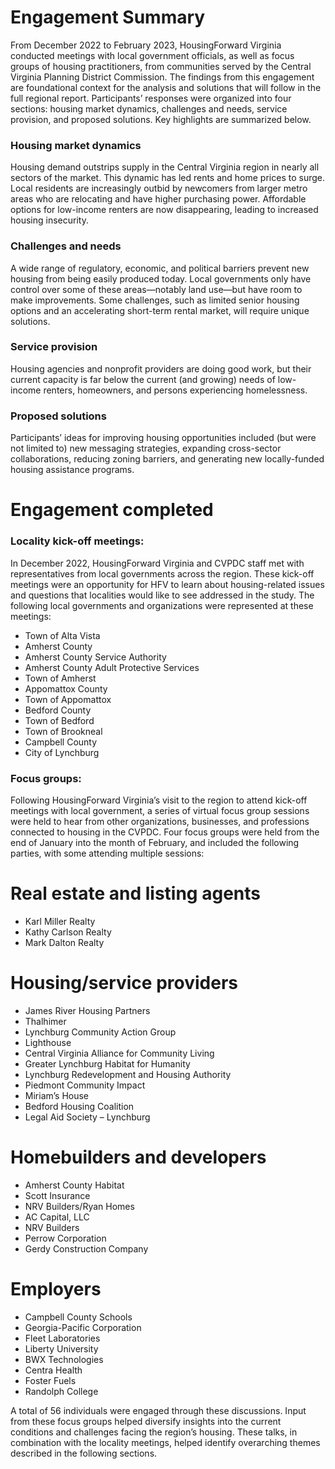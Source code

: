 # Engagement Summary {#part-2-1}

From December 2022 to February 2023, HousingForward Virginia conducted meetings with local government officials, as well as focus groups of housing practitioners, from communities served by the Central Virginia Planning District Commission. The findings from this engagement are foundational context for the analysis and solutions that will follow in the full regional report. Participants' responses were organized into four sections: housing market dynamics, challenges and needs, service provision, and proposed solutions. Key highlights are summarized below.

### Housing market dynamics

| Housing demand outstrips supply in the Central Virginia region in nearly all sectors of the market. This dynamic has led rents and home prices to surge. Local residents are increasingly outbid by newcomers from larger metro areas who are relocating and have higher purchasing power. Affordable options for low-income renters are now disappearing, leading to increased housing insecurity.

### Challenges and needs

| A wide range of regulatory, economic, and political barriers prevent new housing from being easily produced today. Local governments only have control over some of these areas---notably land use---but have room to make improvements. Some challenges, such as limited senior housing options and an accelerating short-term rental market, will require unique solutions.

### Service provision

| Housing agencies and nonprofit providers are doing good work, but their current capacity is far below the current (and growing) needs of low-income renters, homeowners, and persons experiencing homelessness.

### Proposed solutions

| Participants' ideas for improving housing opportunities included (but were not limited to) new messaging strategies, expanding cross-sector collaborations, reducing zoning barriers, and generating new locally-funded housing assistance programs.

# Engagement completed

### Locality kick-off meetings:

In December 2022, HousingForward Virginia and CVPDC staff met with representatives from local governments across the region. These kick-off meetings were an opportunity for HFV to learn about housing-related issues and questions that localities would like to see addressed in the study. The following local governments and organizations were represented at these meetings:

-   Town of Alta Vista
-   Amherst County
-   Amherst County Service Authority
-   Amherst County Adult Protective Services
-   Town of Amherst
-   Appomattox County
-   Town of Appomattox
-   Bedford County
-   Town of Bedford
-   Town of Brookneal
-   Campbell County
-   City of Lynchburg

### Focus groups:

Following HousingForward Virginia's visit to the region to attend kick-off meetings with local government, a series of virtual focus group sessions were held to hear from other organizations, businesses, and professions connected to housing in the CVPDC. Four focus groups were held from the end of January into the month of February, and included the following parties, with some attending multiple sessions:

::: {layout-ncol="2"}
# Real estate and listing agents

-   Karl Miller Realty
-   Kathy Carlson Realty
-   Mark Dalton Realty

# Housing/service providers

-   James River Housing Partners
-   Thalhimer
-   Lynchburg Community Action Group
-   Lighthouse
-   Central Virginia Alliance for Community Living
-   Greater Lynchburg Habitat for Humanity
-   Lynchburg Redevelopment and Housing Authority
-   Piedmont Community Impact
-   Miriam's House
-   Bedford Housing Coalition
-   Legal Aid Society -- Lynchburg

# Homebuilders and developers

-   Amherst County Habitat
-   Scott Insurance
-   NRV Builders/Ryan Homes
-   AC Capital, LLC
-   NRV Builders
-   Perrow Corporation
-   Gerdy Construction Company

# Employers

-   Campbell County Schools
-   Georgia-Pacific Corporation
-   Fleet Laboratories
-   Liberty University
-   BWX Technologies
-   Centra Health
-   Foster Fuels
-   Randolph College
:::

A total of 56 individuals were engaged through these discussions. Input from these focus groups helped diversify insights into the current conditions and challenges facing the region's housing. These talks, in combination with the locality meetings, helped identify overarching themes described in the following sections.
